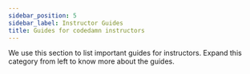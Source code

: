 ```yaml
---
sidebar_position: 5
sidebar_label: Instructor Guides
title: Guides for codedamn instructors
---
```


We use this section to list important guides for instructors. Expand this category from left to know more about the guides.
